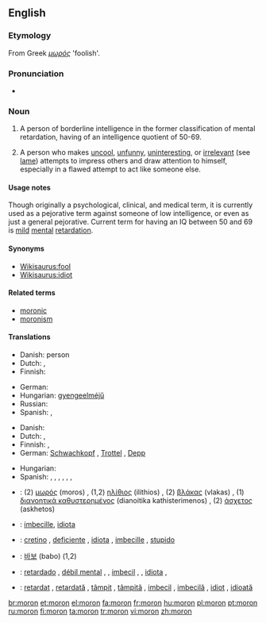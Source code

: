 {{wikipedia|Moron (psychology)}}
{{also|mörön}}
==English==

===Etymology===
From Greek ''[[μωρός]]'' 'foolish'.

===Pronunciation===
* {{IPA|/mɔrɒn/}}

===Noun===
{{en-noun}}

# {{obsolete}} A person of borderline intelligence in the former classification of mental retardation, having of an intelligence quotient of 50-69.
# {{informal}} A person who makes [[uncool]], [[unfunny]], [[uninteresting]], or [[irrelevant]] (see [[lame]]) attempts to impress others and draw attention to himself, especially in a flawed attempt to act like someone else.

====Usage notes====
Though originally a psychological, clinical, and medical term, it is currently used as a pejorative term against someone of low intelligence, or even as just a general pejorative. Current term for having an IQ between 50 and 69 is [[mild]] [[mental]] [[retardation]].

====Synonyms====
* [[Wikisaurus:fool]]
* [[Wikisaurus:idiot]]

====Related terms====
* [[moronic]]
* [[moronism]]

====Translations====
{{trans-top|person of borderline intelligence}}
* Danish: {{t+|da|debil}} person
* Dutch: {{t+|nl|idioot}}, {{t+|nl|mongol}}
* Finnish: {{t|fi|lievästi}} {{t+|fi|kehitysvammainen}}
{{trans-mid}}
* German: {{t|de|Schwachsinniger|m}}
* Hungarian: [[gyengeelméjű]]
* Russian: {{t|ru|дебил|m|tr=debíl|sc=Cyrl}}
* Spanish: {{t-|es|retrasado|m}}, {{t-|es|retrasada|f}}
{{trans-bottom}}

{{trans-top|person who makes uncool attempts to impress others}}
* Danish: {{t-|da|tåbe|c}}
* Dutch: {{t-|nl|mogool}}, {{t+|nl|mongol}}
* Finnish: {{t+|fi|hölmö}}, {{t+|fi|tollo}}
* German: [[Schwachkopf]] {{m}}, [[Trottel]] {{m}}, [[Depp]] {{m}}
{{trans-mid}}
* Hungarian: {{t+|hu|hülye}}
* Spanish: {{t+|es|subnormal|m|f}}, {{t-|es|retrasado|m}}, {{t-|es|retardado|m}}, {{t|es|débil mental|m|f}}, {{t-|es|imbécil|m|f}}, {{t+|es|idiota|m|f}}, {{t+|es|baboso|m}}
{{trans-bottom}}

{{checktrans-top}}
* {{ttbc|Greek}}: (2) [[μωρός]] (moros) {{m}}, (1,2) [[ηλίθιος]] (ilithios) {{m}}, (2) [[βλάκας]] (vlakas) {{m}}, (1) [[διανοητικά καθυστερημένος]] (dianoitika kathisterimenos) {{m}}, (2) [[άσχετος]] (askhetos) {{m}}
* {{ttbc|Interlingua}}: [[imbecille]], [[idiota]]
* {{ttbc|Italian}}: [[cretino]] {{m}}, [[deficiente]] {{m}}, [[idiota]] {{m}}, [[imbecille]] {{m}}, [[stupido]] {{m}}
{{checktrans-mid}}
* {{ttbc|Korean}}: [[바보]] (babo) (1,2)
* {{ttbc|Portuguese}}: [[retardado]] {{m}}, [[débil mental]] {{m}}, {{f}}, [[imbecil]] {{m}}, {{f}}, [[idiota]] {{m}}, {{f}}
* {{ttbc|Romanian}}: [[retardat]] {{m}}, [[retardată]] {{f}}, [[tâmpit]] {{m}}, [[tâmpită]] {{f}}, [[imbecil]] {{m}}, [[imbecilă]] {{f}}, [[idiot]] {{m}}, [[idioată]] {{f}}
{{checktrans-bottom}}

[[br:moron]]
[[et:moron]]
[[el:moron]]
[[fa:moron]]
[[fr:moron]]
[[hu:moron]]
[[pl:moron]]
[[pt:moron]]
[[ru:moron]]
[[fi:moron]]
[[ta:moron]]
[[tr:moron]]
[[vi:moron]]
[[zh:moron]]